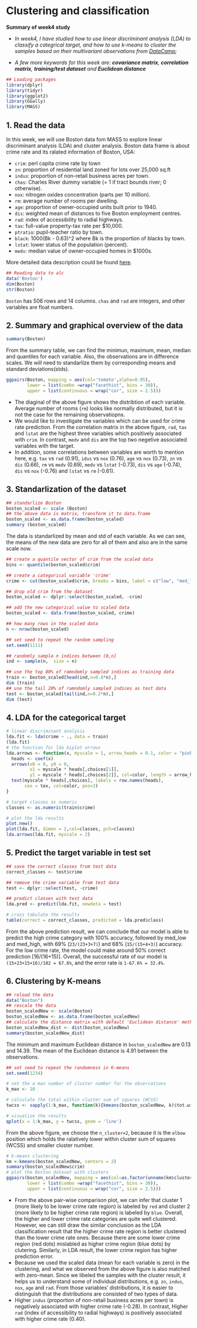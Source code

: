 # **Clustering and classification**

__Summary of week4 study__


+ _In week4, I have studied how to use linear discriminant analysis (LDA) to classify a categrical target, and how to use k-means to cluster the samples based on their multivariant observations from [DataCamp](https://campus.datacamp.com/courses/helsinki-open-data-science/clustering-and-classification?ex=1);_

+ _A few more keywords for this week are: **covariance matrix**, **correlation matrix**, **training/test dataset** and **Euclidean distance**_

```r
## Loading packages
library(dplyr)
library(tidyr)
library(ggplot2)
library(GGally)
library(MASS)
```

## 1. Read the data
In this week, we will use Boston data fom MASS to explore linear discriminant analysis (LDA) and cluster analysis. Boston data frame is about crime rate and its ralated information of Boston, USA:

+ `crim`: perl capita crime rate by town
+ `zn`: proportion of residential land zoned for lots over 25,000 sq.ft
+ `indus`: proportion of non-retail business acres per town.
+ `chas`: Charles River dummy variable (= 1 if tract bounds river; 0 otherwise).
+ `nox`: nitrogen oxides concentration (parts per 10 million).
+ `rm`: average number of rooms per dwelling.
+ `age`: proportion of owner-occupied units built prior to 1940.
+ `dis`: weighted mean of distances to five Boston employment centres.
+ `rad`: index of accessibility to radial highways.
+ `tax`: full-value property-tax rate per \$10,000.
+ `ptratio`: pupil-teacher ratio by town.
+ `black`: 1000(Bk - 0.63)^2 where Bk is the proportion of blacks by town.
+ `lstat`: lower status of the population (percent).
+ `medv`: median value of owner-occupied homes in \$1000s.

More detailed data description could be found [here](https://stat.ethz.ch/R-manual/R-devel/library/MASS/html/Boston.html). 

```r
## Reading data to alc 
data('Boston')
dim(Boston)
str(Boston)
```

`Boston` has 506 rows and 14 columns. `chas` and `rad` are integers, and other variables are float numbers.

## 2. Summary and graphical overview of the data

```r
summary(Boston)
```

From the summary table, we can find the minimun, maximum, mean, median and quantiles for each variable. Also, the observations are in difference scales. We will need to standarlize them by corresponding means and standard deviations(stds). 

```r
ggpairs(Boston, mapping = aes(col='tomato',alpha=0.05), 
        lower = list(combo =wrap("facethist", bins = 30)),
        upper = list(continuous = wrap("cor", size = 2.5)))
```

+ The diaginal of the above figure shows the distribtion of each variable. Average number of rooms (`rm`) looks like normally distributed, but it is not the case for the remaining observatiopns.
+ We would like to investigate the variables which can be used for crime rate prediction. From the correlation matrix in the above figure, `rad`, `tax` and `lstat` are the highest three variables which positively associated with `crim`. In contrast, `medv` and `dis` are the top two negetive associated variables with the target.
+ In addition, some correlations between variables are worth to mention here, e.g. `tax` vs `rad` (0.91), `idus` vs `nox` (0.76), `age` vs `nox` (0.73), `zn` vs `dis` (0.66), `rm` vs `medv` (0.69), `medv` vs `lstat` (-0.73), `dis` vs `age` (-0.74), `dis` vs `nox` (-0.76) and `lstat` vs `rm` (-0.61).

## 3. Standarlization of the dataset

```r
## standarlize Boston
boston_scaled <- scale (Boston)
## the above data is matrix, transform it to data.frame
boston_scaled <- as.data.frame(boston_scaled)
summary (boston_scaled)
```

The data is standarlized by mean and std of each variable. As we can see, the means of the new data are zero for all of them and also are in the same scale now.

```r
## create a quantile vector of crim from the scaled data
bins <- quantile(boston_scaled$crim)

## create a categorical variable 'crime'
crime <- cut(boston_scaled$crim, breaks = bins, label = c("low", "med_low", "med_high", "high"), include.lowest = TRUE)

## drop old crim from the dataset
boston_scaled <- dplyr::select(boston_scaled, -crim)

## add the new categorical value to scaled data
boston_scaled <- data.frame(boston_scaled, crime)

## how many rows in the scaled data
n <- nrow(boston_scaled)

## set seed to repeat the random sampling
set.seed(1111)

## randomly sample n indices between (0,n]
ind <- sample(n,  size = n)

## use the top 80% of ramndomly sampled indices as training data
train <- boston_scaled[head(ind,n=0.8*n),]
dim (train)
## use the tail 20% of ramndomly sampled indices as test data
test <- boston_scaled[tail(ind,n=0.2*n),]
dim (test)
```

## 4. LDA for the categorical target

```r
# linear discriminant analysis
lda.fit <- lda(crime ~ ., data = train)
(lda.fit)
# the function for lda biplot arrows
lda.arrows <- function(x, myscale = 1, arrow_heads = 0.1, color = "pink", tex = 1, choices = c(1,2)){
  heads <- coef(x)
  arrows(x0 = 0, y0 = 0, 
         x1 = myscale * heads[,choices[1]], 
         y1 = myscale * heads[,choices[2]], col=color, length = arrow_heads)
  text(myscale * heads[,choices], labels = row.names(heads), 
       cex = tex, col=color, pos=3)
}

# target classes as numeric
classes <- as.numeric(train$crime)

# plot the lda results
plot.new()
plot(lda.fit, dimen = 2,col=classes, pch=classes)
lda.arrows(lda.fit, myscale = 2)
```

## 5. Predict the target variable in test set

```r
## save the correct classes from test data
correct_classes <- test$crime

## remove the crime variable from test data
test <- dplyr::select(test, -crime)

## predict classes with test data
lda.pred <- predict(lda.fit, newdata = test)

# cross tabulate the results
table(correct = correct_classes, predicted = lda.pred$class)

```
From the above prediction result, we can conclude that our model is able to predict the high crime category with 100% accuracy, followed by med_low and med_high, with 69% (`23/(23+3+7)`) and 68% (`15/(15+4+3)`) accuracy. For the low crime rate, the model could make around 50% correct prediction [16/(16+15)]. Overall, the successful rate of our model is `(15+23+15+16)/102 = 67.6%`, and the error rate is `1-67.6% = 32.4%`.

## 6. Clustering by K-means

```r
## reload the data
data("Boston")
## rescale the data
boston_scaledNew <- scale(Boston)
boston_scaledNew <- as.data.frame(boston_scaledNew)
## calculate the distance matrix with default 'Euclidean distance' method.
boston_scaledNew_dist <- dist(boston_scaledNew)
summary(boston_scaledNew_dist)
```
The minimum and maximum Euclidean distance in `boston_scaledNew` are 0.13 and 14.39. The mean of the Euclidean distance is 4.91 between the observations. 

```r
## set seed to repeat the randomness in K-means
set.seed(1234)

# set the a max number of cluster number for the observations
k_max <- 10

# calculate the total within cluster sum of squares (WCSS)
twcss <- sapply(1:k_max, function(k){kmeans(boston_scaledNew, k)$tot.withinss})

# visualize the results
qplot(x = 1:k_max, y = twcss, geom = 'line')
```

From the above figure, we choose the `n_cluster=2`, because it is the `elbow` position which holds the ralatively lower within cluster sum of squares (WCSS) and smaller cluster number.

```r
# k-means clustering
km <-kmeans(boston_scaledNew, centers = 2)
summary(boston_scaledNew$crim)
# plot the Boston dataset with clusters
ggpairs(boston_scaledNew, mapping = aes(col=as.factor(unname(km$cluster)),alpha=0.05), 
        lower = list(combo =wrap("facethist", bins = 30)),
        upper = list(continuous = wrap("cor", size = 2.5)))
```

+ From the above pair-wise comparison plot, we can infer that cluster 1 (more likely to be lower crime rate region) is labeled by `red` and cluster 2 (more likely to be higher crime rate region) is labeled by `blue`. Overall, the higher and lower crime rate categories are quite well clustered. However, we can still draw the similar conclusion as the LDA classification result that the higher crime rate region is better clustered than the lower crime rate ones. Because there are some lower crime region (red dots) mislabled as higher crime region (blue dots) by clutering. Similarly, in LDA result, the lower crime region has higher prediction error.
+ Because we used the scaled data (mean for each variable is zero) in the clustering, and what we observed from the above figure is also matched with zero-mean. Since we libeled the samples with the cluster result, it helps us to understand some of individual distributions, e.g. `zn`, `indus`, `nox`, `age` and `rad`. From those variables' distributions, it is easier to distinguish that the distributions are consisted of two types of data.
+ Higher `indus` (proportion of non-retail business acres per town) is negatively associated with higher crime rate (-0.28). In contrast, Higher `rad` (index of accessibility to radial highways) is positively associated with higher crime rate (0.40).



